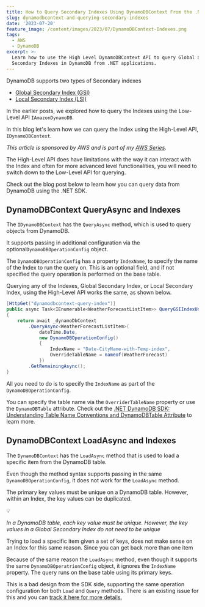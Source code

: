 ```yaml
---
title: How to Query Secondary Indexes Using DynamoDBContext From the .NET SDK?
slug: dynamodbcontext-and-querying-secondary-indexes
date: '2023-07-20'
feature_image: /content/images/2023/07/DynamoDBContext-Indexes.png
tags:
  - AWS
  - DynamoDB
excerpt: >-
  Learn how to use the High Level DynamoDBContext API to query Global and Local
  Secondary Indexes in DynamoDB from .NET applications.
---
```

DynamoDB supports two types of Secondary indexes

-   [Global Secondary Index (GSI)](/blog/dynamodb-global-secondary-index-gsi/)
-   [Local Secondary Index (LSI)](/blog/local-secondary-index-dynamodb/)

In the earlier posts, we explored how to query the Indexes using the Low-Level API `IAmazonDynamoDB`.

<EmbedCard src="https://www.youtube.com/embed/tVTMiaXTudc?feature=oembed" title="DynamoDB QUERYING INDEX using HIGH-LEVEL API (DynamoDBContext) | .NET ON AWS | Serverless | Amazon" />

In this blog let's learn how we can query the Index using the High-Level API, `IDynamoDBContext`.

_This article is sponsored by AWS and is part of my [AWS Series](/tag/aws/)._

The High-Level API does have limitations with the way it can interact with the Index and often for more advanced level functionalities, you will need to switch down to the Low-Level API for querying.

Check out the blog post below to learn how you can query data from DynamoDB using the .NET SDK.

<BookmarkCard href="/blog/dynamodb-querying-dotnet/" title="5 Ways To Query Data From Amazon DynamoDB using .NET" description="Querying is an essential operation in DynamoDB. It allows you to filter and select items in your database based on your application and user needs. When moving over to DynamoDB from more traditional relational databases like SQL Server, you must understand the different ways you can retrieve data…" icon="/content/images/size/w256h256/2022/10/logo-512x512.png" />

## DynamoDBContext QueryAsync and Indexes

The `IDynamoDBContext` has the `QueryAsync` method, which is used to query objects from DynamoDB.

It supports passing in additional configuration via the optional`DynamoDBOperationConfig` object.

The `DynamoDBOperationConfig` has a property `IndexName`, to specify the name of the Index to run the query on. This is an optional field, and if not specified the query operation is performed on the base table.

Querying any of the Indexes, Global Secondary Index, or Local Secondary Index, using the High-Level API works the same, as shown below.

```csharp
[HttpGet("dynamodbcontext-query-index")]
public async Task<IEnumerable<WeatherForecastListItem>> QueryGSIIndexUsingDynamoDBContext(DateTime dateTime)
{
    return await _dynamoDbContext
        .QueryAsync<WeatherForecastListItem>(
            dateTime.Date,
            new DynamoDBOperationConfig()
            {
                IndexName = "Date-CityName-with-Temp-index",
                OverrideTableName = nameof(WeatherForecast)
            })
        .GetRemainingAsync();
}
```

All you need to do is to specify the `IndexName` as part of the `DynamoDBOperationConfig`.

You can specify the table name via the `OverriderTableName` property or use the `DynamoDBTable` attribute. Check out the [.NET DynamoDB SDK: Understanding Table Name Conventions and DynamoDBTable Attribute](/blog/dynamodb-net-table/) to learn more.

## DynamoDBContext LoadAsync and Indexes

The `DynamoDBContext` has the `LoadAsync` method that is used to load a specific item from the DynamoDB table.

Even though the method syntax supports passing in the same `DynamoDBOperationConfig`, it does not work for the `LoadAsync` method.

The primary key values must be unique on a DynamoDB table. However, within an Index, the key values can be duplicated.

💡

_In a DynamoDB table, each key value must be unique. However, the key values in a Global Secondary Index do not need to be unique_

Trying to load a specific item given a set of keys, does not make sense on an Index for this same reason. Since you can get back more than one item

Because of the same reason the `LoadAsync` method, even though it supports the same `DynamoDBOperatrionConfig` object, it ignores the `IndexName` property. The query runs on the base table using its primary keys.

This is a bad design from the SDK side, supporting the same operation configuration for both `Load` and `Query` methods. There is an existing issue for this and you can [track it here for more details.](https://github.com/aws/aws-sdk-net/issues/1748)

